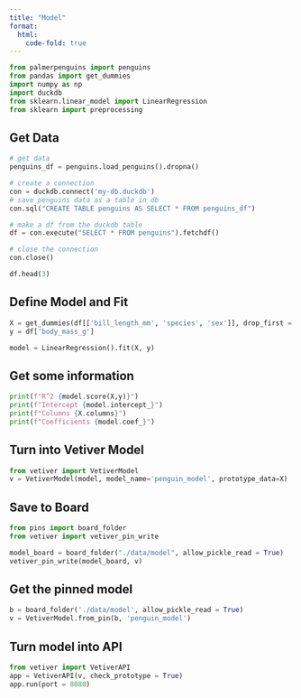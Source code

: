 ```yaml
---
title: "Model"
format:
  html:
    code-fold: true
---
```


```python
from palmerpenguins import penguins
from pandas import get_dummies
import numpy as np
import duckdb
from sklearn.linear_model import LinearRegression
from sklearn import preprocessing
```

## Get Data

```python
# get data
penguins_df = penguins.load_penguins().dropna()

# create a connection
con = duckdb.connect('my-db.duckdb')
# save penguins data as a table in db
con.sql("CREATE TABLE penguins AS SELECT * FROM penguins_df")

# make a df from the duckdb table
df = con.execute("SELECT * FROM penguins").fetchdf()

# close the connection
con.close()

df.head(3)
```

## Define Model and Fit

```python
X = get_dummies(df[['bill_length_mm', 'species', 'sex']], drop_first = True)
y = df['body_mass_g']

model = LinearRegression().fit(X, y)
```

## Get some information

```python
print(f"R^2 {model.score(X,y)}")
print(f"Intercept {model.intercept_}")
print(f"Columns {X.columns}")
print(f"Coefficients {model.coef_}")
```

## Turn into Vetiver Model

```python
from vetiver import VetiverModel
v = VetiverModel(model, model_name='penguin_model', prototype_data=X)
```

## Save to Board

```python
from pins import board_folder
from vetiver import vetiver_pin_write

model_board = board_folder("./data/model", allow_pickle_read = True)
vetiver_pin_write(model_board, v)
```

## Get the pinned model

```python
b = board_folder('./data/model', allow_pickle_read = True)
v = VetiverModel.from_pin(b, 'penguin_model')
```


## Turn model into API

```python
from vetiver import VetiverAPI
app = VetiverAPI(v, check_prototype = True)
app.run(port = 8080)
```